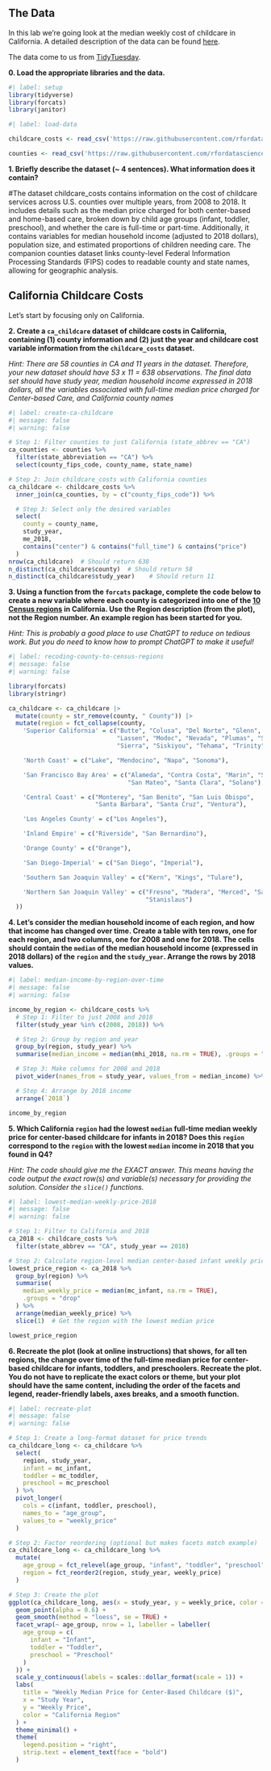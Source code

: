 ## The Data

In this lab we're going look at the median weekly cost of childcare in
California. A detailed description of the data can be found [here](https://github.com/rfordatascience/tidytuesday/blob/master/data/2023/2023-05-09/readme.md).

The data come to us from [TidyTuesday](https://github.com/rfordatascience/tidytuesday).

**0. Load the appropriate libraries and the data.**

```r
#| label: setup
library(tidyverse)
library(forcats)
library(janitor)
```

```r
#| label: load-data

childcare_costs <- read_csv('https://raw.githubusercontent.com/rfordatascience/tidytuesday/master/data/2023/2023-05-09/childcare_costs.csv')

counties <- read_csv('https://raw.githubusercontent.com/rfordatascience/tidytuesday/master/data/2023/2023-05-09/counties.csv')
```

**1. Briefly describe the dataset (~ 4 sentences). What information does it contain?**

#The dataset childcare_costs contains information on the cost of childcare services across U.S. counties over multiple years, from 2008 to 2018. It includes details such as the median price charged for both center-based and home-based care, broken down by child age groups (infant, toddler, preschool), and whether the care is full-time or part-time. Additionally, it contains variables for median household income (adjusted to 2018 dollars), population size, and estimated proportions of children needing care. The companion counties dataset links county-level Federal Information Processing Standards (FIPS) codes to readable county and state names, allowing for geographic analysis.

## California Childcare Costs

Let's start by focusing only on California. 

**2. Create a `ca_childcare` dataset of childcare costs in California, containing (1) county information and (2) just the year and childcare cost variable information from the `childcare_costs` dataset.** 

*Hint: There are 58 counties in CA and 11 years in the dataset. Therefore, your new dataset should have 53 x 11 = 638 observations. The final data set should have study year, median household income expressed in 2018 dollars, all the variables associated with full-time median price charged for Center-based Care, and California county names*

```r
#| label: create-ca-childcare
#| message: false
#| warning: false

# Step 1: Filter counties to just California (state_abbrev == "CA")
ca_counties <- counties %>%
  filter(state_abbreviation == "CA") %>%
  select(county_fips_code, county_name, state_name)

# Step 2: Join childcare_costs with California counties
ca_childcare <- childcare_costs %>%
  inner_join(ca_counties, by = c("county_fips_code")) %>%

  # Step 3: Select only the desired variables
  select(
    county = county_name,
    study_year,
    me_2018,
    contains("center") & contains("full_time") & contains("price")
  )
nrow(ca_childcare)  # Should return 638
n_distinct(ca_childcare$county)  # Should return 58
n_distinct(ca_childcare$study_year)    # Should return 11
```

**3. Using a function from the `forcats` package, complete the code below to create a new variable where each county is categorized into one of the [10 Census regions](https://census.ca.gov/regions/) in California. Use the Region description (from the plot), not the Region number. An example region has been started for you.**  

*Hint: This is probably a good place to use ChatGPT to reduce on tedious work. But you do need to know how to prompt ChatGPT to make it useful!*

```r
#| label: recoding-county-to-census-regions
#| message: false
#| warning: false

library(forcats)
library(stringr)

ca_childcare <- ca_childcare |> 
  mutate(county = str_remove(county, " County")) |> 
  mutate(region = fct_collapse(county,
    'Superior California' = c("Butte", "Colusa", "Del Norte", "Glenn", "Humboldt", 
                              "Lassen", "Modoc", "Nevada", "Plumas", "Shasta", 
                              "Sierra", "Siskiyou", "Tehama", "Trinity"),

    'North Coast' = c("Lake", "Mendocino", "Napa", "Sonoma"),

    'San Francisco Bay Area' = c("Alameda", "Contra Costa", "Marin", "San Francisco", 
                                 "San Mateo", "Santa Clara", "Solano"),

    'Central Coast' = c("Monterey", "San Benito", "San Luis Obispo", 
                        "Santa Barbara", "Santa Cruz", "Ventura"),

    'Los Angeles County' = c("Los Angeles"),

    'Inland Empire' = c("Riverside", "San Bernardino"),

    'Orange County' = c("Orange"),

    'San Diego-Imperial' = c("San Diego", "Imperial"),

    'Southern San Joaquin Valley' = c("Kern", "Kings", "Tulare"),

    'Northern San Joaquin Valley' = c("Fresno", "Madera", "Merced", "San Joaquin", 
                                      "Stanislaus")
  ))
```


**4. Let's consider the median household income of each region, and how that income has changed over time. Create a table with ten rows, one for each region, and two columns, one for 2008 and one for 2018. The cells should contain the `median` of the median household income (expressed in 2018 dollars) of the `region` and the `study_year`. Arrange the rows by 2018 values.**

```r
#| label: median-income-by-region-over-time
#| message: false
#| warning: false

income_by_region <- childcare_costs %>%
  # Step 1: Filter to just 2008 and 2018
  filter(study_year %in% c(2008, 2018)) %>%

  # Step 2: Group by region and year
  group_by(region, study_year) %>%
  summarise(median_income = median(mhi_2018, na.rm = TRUE), .groups = "drop") %>%

  # Step 3: Make columns for 2008 and 2018
  pivot_wider(names_from = study_year, values_from = median_income) %>%

  # Step 4: Arrange by 2018 income
  arrange(`2018`)

income_by_region
```


**5. Which California `region` had the lowest `median` full-time median weekly price for center-based childcare for infants in 2018? Does this `region` correspond to the `region` with the lowest `median` income in 2018 that you found in Q4?**  

*Hint: The code should give me the EXACT answer. This means having the code output the exact row(s) and variable(s) necessary for providing the solution. Consider the `slice()` functions.*

```r
#| label: lowest-median-weekly-price-2018
#| message: false
#| warning: false

# Step 1: Filter to California and 2018
ca_2018 <- childcare_costs %>%
  filter(state_abbrev == "CA", study_year == 2018)

# Step 2: Calculate region-level median center-based infant weekly price
lowest_price_region <- ca_2018 %>%
  group_by(region) %>%
  summarise(
    median_weekly_price = median(mc_infant, na.rm = TRUE),
    .groups = "drop"
  ) %>%
  arrange(median_weekly_price) %>%
  slice(1)  # Get the region with the lowest median price

lowest_price_region
```

**6. Recreate the plot (look at online instructions) that shows, for all ten regions, the change over time of the full-time median price for center-based childcare for infants, toddlers, and preschoolers. Recreate the plot. You do not have to replicate the exact colors or theme, but your plot should have the same content, including the order of the facets and legend, reader-friendly labels, axes breaks, and a  smooth function.**


```r
#| label: recreate-plot
#| message: false
#| warning: false

# Step 1: Create a long-format dataset for price trends
ca_childcare_long <- ca_childcare %>%
  select(
    region, study_year,
    infant = mc_infant,
    toddler = mc_toddler,
    preschool = mc_preschool
  ) %>%
  pivot_longer(
    cols = c(infant, toddler, preschool),
    names_to = "age_group",
    values_to = "weekly_price"
  )

# Step 2: Factor reordering (optional but makes facets match example)
ca_childcare_long <- ca_childcare_long %>%
  mutate(
    age_group = fct_relevel(age_group, "infant", "toddler", "preschool"),
    region = fct_reorder2(region, study_year, weekly_price)
  )

# Step 3: Create the plot
ggplot(ca_childcare_long, aes(x = study_year, y = weekly_price, color = region)) +
  geom_point(alpha = 0.6) +
  geom_smooth(method = "loess", se = TRUE) +
  facet_wrap(~ age_group, nrow = 1, labeller = labeller(
    age_group = c(
      infant = "Infant",
      toddler = "Toddler",
      preschool = "Preschool"
    )
  )) +
  scale_y_continuous(labels = scales::dollar_format(scale = 1)) +
  labs(
    title = "Weekly Median Price for Center-Based Childcare ($)",
    x = "Study Year",
    y = "Weekly Price",
    color = "California Region"
  ) +
  theme_minimal() +
  theme(
    legend.position = "right",
    strip.text = element_text(face = "bold")
  )
```


